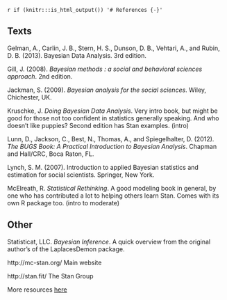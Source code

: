 `r if (knitr:::is_html_output()) '# References {-}'`

## Texts

Gelman, A., Carlin, J. B., Stern, H. S., Dunson, D. B., Vehtari, A., and Rubin, D. B. (2013). Bayesian Data
Analysis. 3rd edition.

Gill, J. (2008). *Bayesian methods : a social and behavioral sciences approach*. 2nd edition.

Jackman, S. (2009). *Bayesian analysis for the social sciences*. Wiley, Chichester, UK.

Kruschke, J. *Doing Bayesian Data Analysis*. Very intro book, but might be good for those not too confident in statistics generally speaking. And who doesn't like puppies? Second edition has Stan examples. (intro)

Lunn, D., Jackson, C., Best, N., Thomas, A., and Spiegelhalter, D. (2012). *The BUGS Book: A Practical
Introduction to Bayesian Analysis*. Chapman and Hall/CRC, Boca Raton, FL.

Lynch, S. M. (2007). Introduction to applied Bayesian statistics and estimation for social scientists. Springer,
New York.

McElreath, R. *Statistical Rethinking*.  A good modeling book in general, by one who has contributed a lot to helping others learn Stan.  Comes with its own R package too. (intro to moderate)



## Other

Statisticat, LLC. *Bayesian Inference*. A quick overview from the original author's of the <span class="pack">LaplacesDemon</span> package.

http://mc-stan.org/ Main website

http://stan.fit/ The Stan Group

More resources [here](http://mc-stan.org/documentation/)
